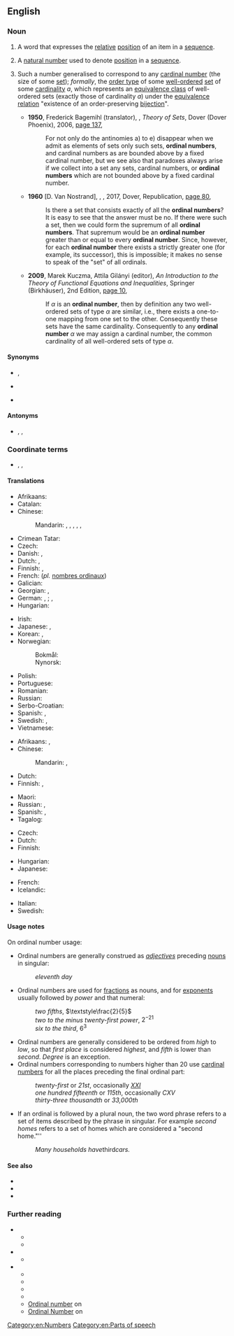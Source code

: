 {{also|ordinal-number}}
==English==
{{wikipedia}}

===Noun===
{{en-noun}}

# {{lb|en|grammar}} A word that expresses the [[relative]] [[position]] of an item in a [[sequence]].
#: {{ux|en|First, second and third are the '''ordinal numbers''' corresponding to one, two and three.}}
# {{lb|en|arithmetic}} A [[natural number]] used to denote [[position]] in a [[sequence]].
#: {{ux|en|In the expression a<sup>3</sup>, the "3" is an '''ordinal number'''.}}
# {{lb|en|set theory}} Such a number generalised to correspond to any [[cardinal number]] (the size of some [[set]]); ''formally'', the [[order type]] of some [[well-ordered]] [[set]] of some [[cardinality]] ''a'', which represents an [[equivalence class]] of well-ordered sets (exactly those of cardinality ''a'') under the [[equivalence relation]] "existence of an order-preserving [[bijection]]".
#* '''1950''', Frederick Bagemihl (translator), {{w|Erich Kamke}}, ''Theory of Sets'', Dover (Dover Phoenix), 2006, [https://books.google.com.au/books?id=ARjpe689MF4C&pg=PA137&dq=%22ordinal+number%22%7C%22ordinal+numbers%22&hl=en&sa=X&ved=0ahUKEwjh4dWV5_zbAhVDppQKHdi1AW0Q6AEIjQEwEw#v=onepage&q=%22ordinal%20number%22%7C%22ordinal%20numbers%22&f=false page 137],
#*: For not only do the antinomies a) to e) disappear when we admit as elements of sets only such sets, '''ordinal numbers''', and cardinal numbers as are bounded above by a fixed cardinal number, but we see also that paradoxes always arise if we collect into a set any sets, cardinal numbers, or '''ordinal numbers''' which are not bounded above by a fixed cardinal number.
#* '''1960''' [D. Van Nostrand], {{w|Paul R. Halmos}}, ''{{w|Naive Set Theory (book)|Naive Set Theory}}'', 2017, Dover, Republication, [https://books.google.com.au/books?id=bWu9DgAAQBAJ&pg=PA80&dq=%22ordinal+number%22%7C%22ordinal+numbers%22&hl=en&sa=X&ved=0ahUKEwjh4dWV5_zbAhVDppQKHdi1AW0Q6AEIfDAQ#v=onepage&q=%22ordinal%20number%22%7C%22ordinal%20numbers%22&f=false page 80],
#*: Is there a set that consists exactly of all the '''ordinal numbers'''? It is easy to see that the answer must be no. If there were such a set, then we could form the supremum of all '''ordinal numbers'''. That supremum would be an '''ordinal number''' greater than or equal to every '''ordinal number'''. Since, however, for each '''ordinal number''' there exists a strictly greater one (for example, its successor), this is impossible; it makes no sense to speak of the "set" of all ordinals.
#* '''2009''', Marek Kuczma, Attila Gilányi (editor), ''An Introduction to the Theory of Functional Equations and Inequalities'', Springer (Birkhäuser), 2nd Edition, [https://books.google.com.au/books?id=rqqvbKOC4c8C&pg=PA10&dq=%22ordinal+number%22%7C%22ordinal+numbers%22&hl=en&sa=X&ved=0ahUKEwjh4dWV5_zbAhVDppQKHdi1AW0Q6AEIYzAL#v=onepage&q=%22ordinal%20number%22%7C%22ordinal%20numbers%22&f=false page 10],
#*: If <math>\alpha</math> is an '''ordinal number''', then by definition any two well-ordered sets of type <math>\alpha</math> are similar, i.e., there exists a one-to-one mapping from one set to the other. Consequently these sets have the same cardinality. Consequently to any '''ordinal number''' <math>\alpha</math> we may assign a cardinal number, the common cardinality of all well-ordered sets of type <math>\alpha</math>.

====Synonyms====
* {{sense|grammar}} {{l|en|ordinal}}, {{l|en|ordinal numeral}}
* {{sense|arithmetic}} {{l|en|ordinal}}
* {{sense|order theory}} {{l|en|ordinal}}

====Antonyms====
* {{sense|grammar}} {{l|en|cardinal}}, {{l|en|cardinal number}}, {{l|en|cardinal numeral}}

===Coordinate terms===
* {{sense|grammar}} {{l|en|cardinal number}}, {{l|en|distributive number}}, {{l|en|multiplier}}

====Translations====
{{trans-top|grammar: word used to denote relative position in a sequence}}
* Afrikaans: {{t+check|af|rangtelwoord}}
* Catalan: {{t|ca|nombre ordinal|m}}
* Chinese:
*: Mandarin: {{t+|cmn|順序數|sc=Hani}}, {{t+|cmn|顺序数|tr=shùnxùshù|sc=Hani}}, {{t+|cmn|序數}}, {{t+|cmn|序数|tr=xùshù}}, {{t+|cmn|序數詞}}, {{t+|cmn|序数词|tr=xùshùcí}}
* Crimean Tatar: {{t|crh|sıra sayısı}}
* Czech: {{t|cs|řadová číslovka|f}}
* Danish: {{t|da|ordinaltal|n}}, {{t+|da|ordenstal|n}}
* Dutch: {{t-check|nl|ranggetal|n}}, {{t+|nl|rangtelwoord|n}}
* Finnish: {{t|fi|järjestyslukusana}}, {{t|fi|ordinaalilukusana}}
* French: {{t|fr|nombre ordinal|m}} (''pl.'' [[nombres ordinaux]])
* Galician: {{t|gl|número ordinal|m}}
* Georgian: {{t|ka|რიგობითი რიცხვითი სახელი|sc=Geor}}, {{t|ka|რიგითი რიცხვითი სახელი}}
* German: {{t+|de|Ordnungszahl|f}}, {{t+|de|Ordnungszahlwort|n}}; {{t|de|Ordinale|n}}, {{t+|de|Ordinalzahl|f}}
* Hungarian: {{t+|hu|sorszámnév}}
{{trans-mid}}
* Irish: {{t-check|ga|orduimhir|f}}
* Japanese: {{t|ja|序数詞|tr=じょすうし, josūshi}}, {{t+|ja|序数|tr=じょすう, josū|sc=Jpan}}
* Korean: {{t+|ko|서수}}, {{t+|ko|서수사}}
* Norwegian:
*: Bokmål: {{t+|nb|ordenstall|n}}
*: Nynorsk: {{t-check|nn|rekkjetal|n}}
* Polish: {{t+|pl|liczebnik porządkowy|m-in}}
* Portuguese: {{t|pt|[[número]] [[ordinal]]|m}}
* Romanian: {{t-check|ro|număr ordinal|n}}
* Russian: {{t+|ru|поря́дковое числи́тельное|n}}
* Serbo-Croatian: {{t|sh|redni broj}}
* Spanish: {{t-check|es|ordinal|m}}, {{t-check|es|adjetivo ordinal|m}}
* Swedish: {{t+|sv|ordningstal}}, {{t-check|sv|ordinaltal}}
* Vietnamese: {{t-check|vi|số thứ tự}}
{{trans-bottom}}

{{trans-top|arithmetic: number used to denote position in a sequence}}
* Afrikaans: {{t-check|af|ranggetal}}, {{t-check|af|ordinale getal}}
* Chinese:
*: Mandarin: {{t+|cmn|序數|sc=Hani}}, {{t+|cmn|序数|tr=xùshù|sc=Hani}}
* Dutch: {{t-check|nl|ranggetal|n}}
* Finnish: {{t+|fi|järjestysluku}}, {{t+|fi|ordinaaliluku}}
{{trans-mid}}
* Maori: {{t|mi|tau raupapa}}
* Russian: {{t+|ru|поря́дковый но́мер|m}}, {{t+|ru|но́мер|m}}
* Spanish: {{t-check|es|ordinal|m}}, {{t+check|es|número ordinal|m}}
* Tagalog: {{t|tl|bilang na panunod}}
{{trans-bottom}}

{{trans-top|generalized kind of number to denote the length of a well-order on a set}}
* Czech: {{t|cs|ordinální číslo|n}}
* Dutch: {{t|nl|ranggetal|n}}
* Finnish: {{t|fi|ordinaali}}
{{trans-mid}}
* Hungarian: {{t+|hu|rendszám}}
* Japanese: {{t|ja|順序数|tr=じゅんじょすう, junjosū|sc=Jpan}}
{{trans-bottom}}

{{checktrans-top}}
* French: {{t+check|fr|ordinal|m}}
* Icelandic: {{t+check|is|raðtala|f}}
{{trans-mid}}
* Italian: {{t-check|it|numero ordinale|m}}
* Swedish: {{t-check|sv|ordinaltal}}
{{trans-bottom}}

====Usage notes====
On ordinal number usage:
* Ordinal numbers are generally construed as ''[[adjective]]s'' preceding {{lb|en|countable}} [[noun]]s in singular:
*: ''eleventh day''
* Ordinal numbers are used for [[fraction]]s as {{lb|en|countable}} nouns, and for [[exponent]]s usually followed by ''power'' and that numeral:
*: ''two fifths'', <math>\textstyle\frac{2}{5}</math>
*: ''two to the minus twenty-first power'', <math>2^{-21}</math>
*: ''six to the third'', <math>6^3</math>
* Ordinal numbers are generally considered to be ordered from ''high'' to ''low'', so that ''first place'' is considered ''highest'', and ''fifth'' is lower than ''second''. ''Degree'' is an exception.
* Ordinal numbers corresponding to numbers higher than 20 use [[cardinal number]]s for all the places preceding the final ordinal part:
*: ''twenty-first'' or ''21st'', occasionally ''[[XXI]]''
*: ''one hundred fifteenth'' or ''115th'', occasionally ''CXV''
*: ''thirty-three thousandth'' or ''33,000th''
* If an ordinal is followed by a plural noun, the two word phrase refers to a set of items described by the phrase in singular. For example ''second homes'' refers to a set of homes which are considered a "second home."''
*: ''Many households have ''third'' cars.''

====See also====
* {{l|en|numeral}}
* {{l|en|order type}}
* {{l|en|zeroth}}

===Further reading===
* {{sense|grammar}}
** {{pedialite|Ordinal number (linguistics)}}
** {{pedialite|English numerals}}
* {{sense|arithmetic}}
** {{pedialite|Natural number}}
* {{sense|order theory}}
** {{pedialite|Order type}}
** {{pedialite|Successor ordinal}}
** {{pedialite|Well-order}}
** {{pedialite|Transfinite induction}}
** [https://www.encyclopediaofmath.org/index.php/Ordinal_number Ordinal number] on {{w|Encyclopedia of Mathematics}}
** [http://mathworld.wolfram.com/OrdinalNumber.html Ordinal Number] on {{w|MathWorld|Wolfram MathWorld}}

[[Category:en:Numbers]]
[[Category:en:Parts of speech]]